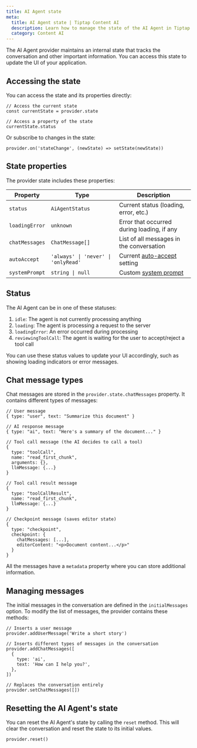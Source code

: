 ```yaml
---
title: AI Agent state
meta:
  title: AI Agent state | Tiptap Content AI
  description: Learn how to manage the state of the AI Agent in Tiptap.
  category: Content AI
---
```


The AI Agent provider maintains an internal state that tracks the conversation and other important information. You can access this state to update the UI of your application.

## Accessing the state

You can access the state and its properties directly:

```tsx
// Access the current state
const currentState = provider.state

// Access a property of the state
currentState.status
```

Or subscribe to changes in the state:

```tsx
provider.on('stateChange', (newState) => setState(newState))
```

## State properties

The provider state includes these properties:

| Property       | Type                                | Description                                                                                             |
| -------------- | ----------------------------------- | ------------------------------------------------------------------------------------------------------- |
| `status`       | `AiAgentStatus`                     | Current status (loading, error, etc.)                                                                   |
| `loadingError` | `unknown`                           | Error that occurred during loading, if any                                                              |
| `chatMessages` | `ChatMessage[]`                     | List of all messages in the conversation                                                                |
| `autoAccept`   | `'always' \| 'never' \| 'onlyRead'` | Current [auto-accept](/content-ai/capabilities/agent/features/review#auto-accept-configuration) setting |
| `systemPrompt` | `string \| null`                    | Custom [system prompt](/content-ai/capabilities/agent/configure/system-prompt)                          |

## Status

The AI Agent can be in one of these statuses:

1. `idle`: The agent is not currently processing anything
2. `loading`: The agent is processing a request to the server
3. `loadingError`: An error occurred during processing
4. `reviewingToolCall`: The agent is waiting for the user to accept/reject a tool call

You can use these status values to update your UI accordingly, such as showing loading indicators or error messages.

## Chat message types

Chat messages are stored in the `provider.state.chatMessages` property. It contains different types of messages:

```jsonl
// User message
{ type: "user", text: "Summarize this document" }

// AI response message
{ type: "ai", text: "Here's a summary of the document..." }

// Tool call message (the AI decides to call a tool)
{
  type: "toolCall",
  name: "read_first_chunk",
  arguments: {},
  llmMessage: {...}
}

// Tool call result message
{
  type: "toolCallResult",
  name: "read_first_chunk",
  llmMessage: {...}
}

// Checkpoint message (saves editor state)
{
  type: "checkpoint",
  checkpoint: {
    chatMessages: [...],
    editorContent: "<p>Document content...</p>"
  }
}
```

All the messages have a `metadata` property where you can store additional information.

## Managing messages

The initial messages in the conversation are defined in the `initialMessages` option. To modify the list of messages, the provider contains these methods:

```tsx
// Inserts a user message
provider.addUserMessage('Write a short story')

// Inserts different types of messages in the conversation
provider.addChatMessages([
  {
    type: 'ai',
    text: 'How can I help you?',
  },
])

// Replaces the conversation entirely
provider.setChatMessages([])
```

## Resetting the AI Agent's state

You can reset the AI Agent's state by calling the `reset` method. This will clear the conversation and reset the state to its initial values.

```tsx
provider.reset()
```
